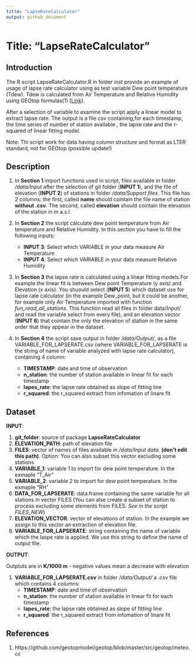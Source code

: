 ```yaml
---
title: "LapseRateCalculator"
output: github_document
---
```


# Title: "LapseRateCalculator"

## Introduction

The R script LapseRateCalculator.R in folder *inst* provide an example of usage of lapse rate calculator using as test variable Dew point temperature (Tdew). Tdew is calculated from Air Temperature and Relative Humidity using GEOtop formulas(1) [[Link]](https://github.com/geotopmodel/geotop/blob/master/src/geotop/meteo.cc).


After a selection of variable to examine the script apply a linear model to extract lapse rate. The output is a file csv containing,for each timestamp, the time series of number of station available , the lapse rate and the r-squared of linear fitting model.

Note: Thi script work for data having column structure and format as LTER standard, not for GEOtop (possible update!)

## Description

1. In **Section 1** import functions used in script, files available in folder */data/Input* after the selection of git folder (**INPUT 1**), and the file of elevation (**INPUT 2**) of stations in folder */data/Support files*. This file has 2 columns: the first, called **name** should cointain the file name of station **without .csv**. The second, called **elevation** should cointain the elevation of the station in m a.s.l. 


2. In **Section 2** the script calculate dew point temperature from Air temperature and Relative Humidity. In this section you have to fill the following inputs:
    +   **INPUT 3**: Select which VARIABLE in your data measure Air Temperature
    +   **INPUT 4**: Select which VARIABLE in your data measure Relative Humidity
    
    
3. In **Section 3** the lapse rate is calculated using a linear fitting models.For example the linear fit is between Dew point Temperature (y axis) and Elevation (x axis). You shuould select (**INPUT 5**) which dataset use for lapse rate calculator (in the example Dew_point, but it could be another, for example only Air Temperature imported with function *fun_read_all_stations*. This function read all files in folder data/Input/ and read the variable select from every file), and an elevation vector (**INPUT 6**) that cointain the only the elevation of station in the same order that they appear in the dataset.


4. In **Section 4** the script save output in folder */data/Output/*, as a file VARIABLE_FOR_LAPSERATE.csv (where VARIABLE_FOR_LAPSERATE is the string of name of variable analyzed with lapse rate calculator), containing 4 column:
    + **TIMESTAMP**: date and time of observation
    + **n_station**: the number of station available in linear fit for each timestamp
    + **lapes_rate**: the lapse rate obtained as slope of fitting line
    + **r_squared**: the r_squared extract from infomation of linare fit

## Dataset

**INPUT**:

1.  **git_folder**: source of package **LapseRateCalculator**
2.  **ELEVATION_PATH**: path of elevation file 
3.  **FILES**: vector of names of files available in */data/Input data*. **(don't edit this path)**. Option: You can also subset this vector excluding some stations
4.  **VARIABLE_1**: variable 1 to import for dew point temperature. In the exmaple "T_Air" 
5.  **VARIABLE_2**: variable 2 to import for dew point temperature. In the exmaple "RH" 
6.  **DATA_FOR_LAPSERATE**: data.frame containing the same variable for all stations in vector FILES (You can alse create a subset of station to process excluding some elements from FILES. *See in the script FILES_NEW*)
7.  **ELEVATION_VECTOR**: vector of elevations of station. In the example we assign to this vector an extraction of elevation file. 
8.  **VARIABLE_FOR_LAPSERATE**: string containing the name of variable which the laspe rate is applied. We use this string to define the name of output file.

**OUTPUT**:

Outptuts are in **K/1000 m** - negative values mean a decrease with elevation

1.  **VARIABLE_FOR_LAPSERATE.csv** in folder */data/Output/* a .csv file which contains 4 columns:
    + **TIMESTAMP**: date and time of observation
    + **n_station**: the number of station available in linear fit for each timestamp
    + **lapes_rate**: the lapse rate obtained as slope of fitting line
    + **r_squared**: the r_squared extract from infomation of linare fit

## References
(1) https://github.com/geotopmodel/geotop/blob/master/src/geotop/meteo.cc

